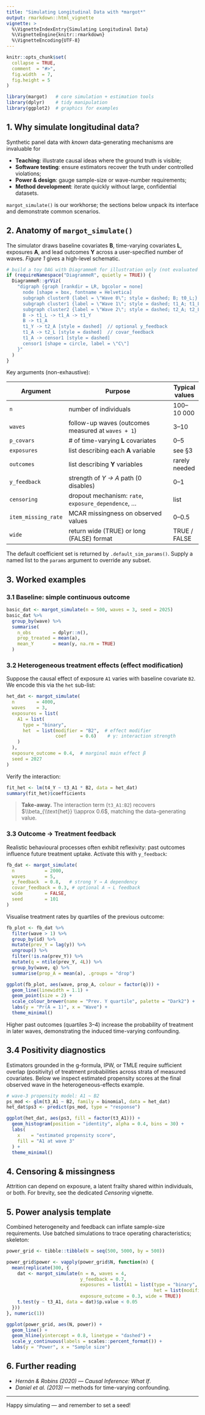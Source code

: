 ```yaml
---
title: "Simulating Longitudinal Data with *margot*"
output: rmarkdown::html_vignette
vignette: >
  %\VignetteIndexEntry{Simulating Longitudinal Data}
  %\VignetteEngine{knitr::rmarkdown}
  %\VignetteEncoding{UTF-8}
---
```


```r
knitr::opts_chunk$set(
  collapse = TRUE,
  comment  = "#>",
  fig.width  = 7,
  fig.height = 5
)
```

```r
library(margot)   # core simulation + estimation tools
library(dplyr)    # tidy manipulation
library(ggplot2)  # graphics for examples
```

## 1. Why simulate longitudinal data?

Synthetic panel data with *known* data-generating mechanisms are invaluable for

- **Teaching**: illustrate causal ideas where the ground truth is visible;
- **Software testing**: ensure estimators recover the truth under controlled violations;
- **Power & design**: gauge sample-size or wave-number requirements;
- **Method development**: iterate quickly without large, confidential datasets.

`margot_simulate()` is our workhorse; the sections below unpack its interface
and demonstrate common scenarios.

## 2. Anatomy of `margot_simulate()`

The simulator draws baseline covariates **B**, time-varying covariates **L**,
exposures **A**, and lead outcomes **Y** across a user-specified number of
waves.  *Figure 1* gives a high-level schematic.

```r
# build a toy DAG with DiagrammeR for illustration only (not evaluated when package is built)
if (requireNamespace("DiagrammeR", quietly = TRUE)) {
  DiagrammeR::grViz(
    "digraph {graph [rankdir = LR, bgcolor = none]
      node [shape = box, fontname = Helvetica]
      subgraph cluster0 {label = \"Wave 0\"; style = dashed; B; t0_L;}
      subgraph cluster1 {label = \"Wave 1\"; style = dashed; t1_A; t1_L; t1_Y;}
      subgraph cluster2 {label = \"Wave 2\"; style = dashed; t2_A; t2_L; t2_Y;}
      B -> t1_L -> t1_A -> t1_Y
      B -> t1_A
      t1_Y -> t2_A [style = dashed]  // optional y_feedback
      t1_A -> t2_L [style = dashed]  // covar_feedback
      t1_A -> censor1 [style = dashed]
      censor1 [shape = circle, label = \"C\"]
    }"
  )
}
```

Key arguments (non-exhaustive):

| Argument            | Purpose                                                           | Typical values |
|---------------------|-------------------------------------------------------------------|----------------|
| `n`                 | number of individuals                                             | 100–10 000     |
| `waves`             | follow-up waves (outcomes measured at `waves + 1`)                | 3–10           |
| `p_covars`          | # of time-varying **L** covariates                                | 0–5            |
| `exposures`         | list describing each **A** variable                               | see §3         |
| `outcomes`          | list describing **Y** variables                                   | rarely needed  |
| `y_feedback`        | strength of *Y → A* path (0 disables)                             | 0–1            |
| `censoring`         | dropout mechanism: `rate`, `exposure_dependence`, …               | list           |
| `item_missing_rate` | MCAR missingness on observed values                               | 0–0.5          |
| `wide`              | return wide (TRUE) or long (FALSE) format                         | TRUE / FALSE   |

The default coefficient set is returned by `.default_sim_params()`.  Supply a
named list to the `params` argument to override any subset.

## 3. Worked examples

### 3.1 Baseline: simple continuous outcome
```r
basic_dat <- margot_simulate(n = 500, waves = 3, seed = 2025)
basic_dat %>%
  group_by(wave) %>%
  summarise(
    n_obs        = dplyr::n(),
    prop_treated = mean(a),
    mean_Y       = mean(y, na.rm = TRUE)
  )
```

### 3.2 Heterogeneous treatment effects (effect modification)

Suppose the causal effect of exposure `A1` varies with baseline covariate `B2`.
We encode this via the `het` sub-list:

```r
het_dat <- margot_simulate(
  n        = 4000,
  waves    = 3,
  exposures = list(
    A1 = list(
      type = "binary",
      het  = list(modifier = "B2",  # effect modifier
                  coef     = 0.6)    # γ: interaction strength
    )
  ),
  exposure_outcome = 0.4,  # marginal main effect β
  seed = 2027
)
```

Verify the interaction:

```r
fit_het <- lm(t4_Y ~ t3_A1 * B2, data = het_dat)
summary(fit_het)$coefficients
```

> **Take-away.** The interaction term (`t3_A1:B2`) recovers  
> $\\beta_{\\text{het}} \\approx 0.6$, matching the data-generating value.

### 3.3 Outcome → Treatment feedback

Realistic behavioural processes often exhibit reflexivity: past outcomes
influence future treatment uptake.  Activate this with `y_feedback`:

```r
fb_dat <- margot_simulate(
  n           = 2000,
  waves       = 5,
  y_feedback  = 0.8,   # strong Y → A dependency
  covar_feedback = 0.3, # optional A → L feedback
  wide        = FALSE,
  seed        = 101
)
```

Visualise treatment rates by quartiles of the previous outcome:

```r
fb_plot <- fb_dat %>%
  filter(wave > 1) %>%
  group_by(id) %>%
  mutate(prev_Y = lag(y)) %>%
  ungroup() %>%
  filter(!is.na(prev_Y)) %>%
  mutate(q = ntile(prev_Y, 4L)) %>%
  group_by(wave, q) %>%
  summarise(prop_A = mean(a), .groups = "drop")

ggplot(fb_plot, aes(wave, prop_A, colour = factor(q))) +
  geom_line(linewidth = 1.1) +
  geom_point(size = 2) +
  scale_colour_brewer(name = "Prev. Y quartile", palette = "Dark2") +
  labs(y = "Pr(A = 1)", x = "Wave") +
  theme_minimal()
```

Higher past outcomes (quartiles 3–4) increase the probability of treatment in
later waves, demonstrating the induced time-varying confounding.

## 3.4 Positivity diagnostics

Estimators grounded in the g-formula, IPW, or TMLE require sufficient
overlap (positivity) of treatment probabilities across strata of measured
covariates.  Below we inspect estimated propensity scores at the final
observed wave in the heterogeneous-effects example.

```r
# wave-3 propensity model: A1 ~ B2
ps_mod <- glm(t3_A1 ~ B2, family = binomial, data = het_dat)
het_dat$ps3 <- predict(ps_mod, type = "response")

ggplot(het_dat, aes(ps3, fill = factor(t3_A1))) +
  geom_histogram(position = "identity", alpha = 0.4, bins = 30) +
  labs(
    x    = "estimated propensity score",
    fill = "A1 at wave 3"
  ) +
  theme_minimal()
```

## 4. Censoring & missingness

Attrition can depend on exposure, a latent frailty shared within individuals,
or both.  For brevity, see the dedicated *Censoring* vignette.

## 5. Power analysis template

Combined heterogeneity and feedback can inflate sample-size requirements.  Use
batched simulations to trace operating characteristics; skeleton:

```r
power_grid <- tibble::tibble(N = seq(500, 5000, by = 500))

power_grid$power <- vapply(power_grid$N, function(n) {
  mean(replicate(300, {
    dat <- margot_simulate(n = n, waves = 4,
                           y_feedback = 0.7,
                           exposures = list(A1 = list(type = "binary",
                                                      het = list(modifier = "B1", coef = 0.5))),
                           exposure_outcome = 0.3, wide = TRUE))
    t.test(y ~ t3_A1, data = dat)$p.value < 0.05
  }))
}, numeric(1))

ggplot(power_grid, aes(N, power)) +
  geom_line() +
  geom_hline(yintercept = 0.8, linetype = "dashed") +
  scale_y_continuous(labels = scales::percent_format()) +
  labs(y = "Power", x = "Sample size")
```

## 6. Further reading

- *Hernán & Robins (2020)* — *Causal Inference: What If*.
- *Daniel et al. (2013)* — methods for time-varying confounding.

---

Happy simulating — and remember to set a seed!  
